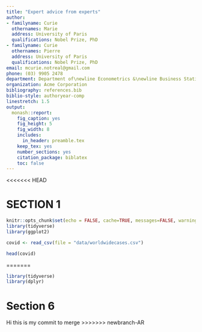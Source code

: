 ```yaml
---
title: "Expert advice from experts"
author:
- familyname: Curie
  othernames: Marie
  address: University of Paris
  qualifications: Nobel Prize, PhD
- familyname: Curie
  othernames: Pierre
  address: University of Paris
  qualifications: Nobel Prize, PhD
email: mcurie.notreal@gmail.com
phone: (03) 9905 2478
department: Department of\newline Econometrics &\newline Business Statistics
organization: Acme Corporation
bibliography: references.bib
biblio-style: authoryear-comp
linestretch: 1.5
output:
  monash::report:
    fig_caption: yes
    fig_height: 5
    fig_width: 8
    includes:
      in_header: preamble.tex
    keep_tex: yes
    number_sections: yes
    citation_package: biblatex
    toc: false
---
```


<<<<<<< HEAD


# SECTION 1

```r
knitr::opts_chunk$set(echo = FALSE, cache=TRUE, messages=FALSE, warning=FALSE)
library(tidyverse)
library(ggplot2)
```

```r
covid <- read_csv(file = "data/worldwidecases.csv")
```

```r
head(covid)
```

=======
```r
library(tidyverse)
library(dplyr)
```

# Section 6

Hi this is my commit to merge
>>>>>>> newbranch-AR


